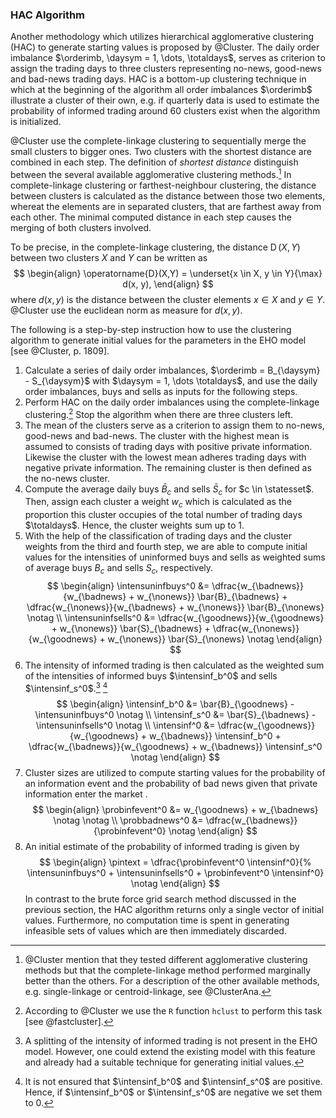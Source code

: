 ### HAC Algorithm

Another methodology which utilizes hierarchical agglomerative clustering (HAC)
to generate starting values 
is proposed by @Cluster.
The daily order imbalance $\orderimb, \daysym = 1, \dots, \totaldays$, serves as criterion to assign the trading days
to three clusters representing no-news, good-news and bad-news trading days.
HAC is a bottom-up clustering technique in which at the beginning of the algorithm
all order imbalances $\orderimb$ illustrate a cluster of their own,
e.g. if quarterly data is used to estimate the probability of informed trading
around 60 clusters exist when the algorithm is initialized.

@Cluster use the complete-linkage clustering to sequentially merge
the small clusters to bigger ones.
Two clusters with the shortest distance are combined in each step.
The definition of *shortest distance* distinguish between the
several available agglomerative clustering methods.^[
@Cluster mention that they tested different agglomerative clustering methods
but that the complete-linkage method performed marginally better than the others.
For a description of the other available methods, e.g. single-linkage or centroid-linkage,
see @ClusterAna.]
In complete-linkage clustering or farthest-neighbour clustering,
the distance between clusters is calculated as the distance between those two elements,
whereat the elements are in separated clusters, that are farthest away from each other.
The minimal computed distance in each step causes the merging of both clusters involved.

To be precise, in the complete-linkage clustering,
the distance $\operatorname{D}(X, Y)$ between two clusters $X$ and $Y$ can be written as
$$
\begin{align}
\operatorname{D}(X,Y) = \underset{x \in X, y \in Y}{\max} d(x, y),
\end{align}
$$
where $d(x, y)$ is the distance between the cluster elements $x \in X$ and $y \in Y$.
@Cluster use the euclidean norm as measure for $d(x,y)$.

The following is a step-by-step instruction how to use the
clustering algorithm to generate initial values for the parameters
in the EHO model [see @Cluster, p. 1809].


1. Calculate a series of daily order imbalances,
   $\orderimb = B_{\daysym} - S_{\daysym}$ with $\daysym = 1, \dots \totaldays$,
   and use the daily order imbalances, buys and sells as inputs for the following
   steps.
2. Perform HAC on the daily order imbalances using the complete-linkage clustering.^[
   According to @Cluster we use the `R` function `hclust` to perform this task [see @fastcluster].]
   Stop the algorithm when there are three clusters left.
3. The mean of the clusters serve as a criterion to assign them to no-news, good-news and bad-news.
   The cluster with the highest mean is assumed to consists of trading days with positive
   private information.
   Likewise the cluster with the lowest mean adheres trading days with negative private information.
   The remaining cluster is then defined as the no-news cluster.
4. Compute the average daily buys $\bar{B}_c$ and sells $\bar{S}_c$ for $c \in \statesset$.
   Then, assign each cluster a weight $w_c$ which is calculated as the proportion this cluster
   occupies of the total number of trading days $\totaldays$.
   Hence, the cluster weights sum up to 1.
5. With the help of the classification of trading days and the cluster weights from the third and fourth step,
   we are able to compute initial values for the intensities of uninformed buys and sells as
   weighted sums of average buys $B_c$ and sells $S_c$, respectively.
$$
      \begin{align}
      \intensuninfbuys^0 &= \dfrac{w_{\badnews}}{w_{\badnews} + w_{\nonews}} \bar{B}_{\badnews} +
                            \dfrac{w_{\nonews}}{w_{\badnews} + w_{\nonews}} \bar{B}_{\nonews} \notag \\
      \intensuninfsells^0 &= \dfrac{w_{\goodnews}}{w_{\goodnews} + w_{\nonews}} \bar{S}_{\badnews} +
                            \dfrac{w_{\nonews}}{w_{\goodnews} + w_{\nonews}} \bar{S}_{\nonews} \notag
      \end{align}
$$
6. The intensity of informed trading is then calculated as the weighted sum of the intensities of
   informed buys $\intensinf_b^0$ and sells $\intensinf_s^0$.^[
   A splitting of the intensity of informed trading is not present in the EHO model.
   However, one could extend the existing model with this feature and already had a suitable
   technique for generating initial values.] ^[
   It is not ensured that $\intensinf_b^0$ and $\intensinf_s^0$ are positive.
   Hence, if $\intensinf_b^0$ or $\intensinf_s^0$ are negative we set them to 0.]
$$
      \begin{align}
        \intensinf_b^0 &= \bar{B}_{\goodnews} - \intensuninfbuys^0 \notag \\
        \intensinf_s^0 &= \bar{S}_{\badnews} - \intensuninfsells^0 \notag \\
        \intensinf^0 &= \dfrac{w_{\goodnews}}{w_{\goodnews} + w_{\badnews}} \intensinf_b^0 +
                        \dfrac{w_{\badnews}}{w_{\goodnews} + w_{\badnews}} \intensinf_s^0 \notag
      \end{align}
$$
7. Cluster sizes are utilized to compute starting values for the probability of an information event \probinfevent
   and the probability of bad news given that private information enter the market \probbadnews{}.
$$
      \begin{align}
        \probinfevent^0 &= w_{\goodnews} + w_{\badnews} \notag \notag \\
        \probbadnews^0 &= \dfrac{w_{\badnews}}{\probinfevent^0} \notag
      \end{align}
$$
8. An initial estimate of the probability of informed trading is given by
$$
  \begin{align}
      \pintext = \dfrac{\probinfevent^0 \intensinf^0}{%
                        \intensuninfbuys^0 + \intensuninfsells^0 + \probinfevent^0 \intensinf^0} \notag
      \end{align}
$$
In contrast to the brute force grid search method discussed in the previous section,
the HAC algorithm returns only a single vector of initial values.
Furthermore, no computation time is spent in generating infeasible sets of values which are then
immediately discarded.